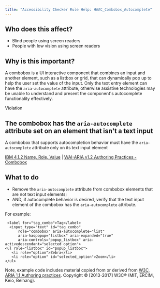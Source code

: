 ```yaml
---
title: "Accessibility Checker Rule Help: HAAC_Combobox_Autocomplete"
---
```


<div className="toolHelp">
<Row>
<Column colLg={5} colMd={3} colSm={4} className="toolLeft">

## Who does this affect?

* Blind people using screen readers
* People with low vision using screen readers

## Why is this important?

A combobox is a UI interactive component that combines an input and another element, such as a listbox or grid, that can dynamically pop up to help the user set the value of the input. Only the text entry element can have the `aria-autocomplete` attribute, otherwise assistive technologies may be unable to understand and present the component's autocomplete functionality effectively. 

</Column>
<Column colLg={11} colMd={5} colSm={4} className="toolMain">

<div id="locLevel" className="level-violation">Violation</div>

## The combobox has the `aria-autocomplete` attribute set on an element that isn't a text input
A combobox that supports autocompletion behavior must have the `aria-autocomplete` attribute only on its text input element

[IBM 4.1.2 Name, Role, Value](http://www.ibm.com/able/guidelines/ci162/name_role_value.html) | [WAI-ARIA v1.2 Authoring Practices - Combobox](https://www.w3.org/TR/wai-aria-practices-1.2/#combobox)


<div id="locSnippet"></div>

## What to do

* Remove the `aria-autocomplete` attribute from combobox elements that are not text input elements;
* AND, if autocomplete behavior is desired, verify that the text input element of the combobox has the `aria-autocomplete` attribute.

For example: 
```
 <label for="tag_combo">Tag</label>
  <input type="text" id="tag_combo"
      role="combobox" aria-autocomplete="list"
      aria-haspopup="listbox" aria-expanded="true"
      aria-controls="popup_listbox" aria-activedescendant="selected_option">
<ul role="listbox" id="popup_listbox">
   <li role="option">Zebra</li>
   <li role="option" id="selected_option">Zoom</li>
</ul>
```

Note, example code includes material copied from or derived from [W3C, ARIA 1.1 Authoring practices](https://www.w3.org/TR/wai-aria-practices-1.1/examples/combobox/aria1.1pattern/listbox-combo.html). Copyright © [2013-2017] W3C® (MIT, ERCIM, Keio, Beihang).


</Column>
</Row>
</div>

